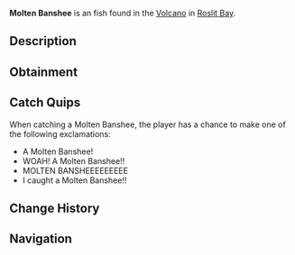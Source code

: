 {{FishInfobox
|image          = Molten Banshee.png
|rarity         = Exotic
|sea            = First Sea
|location       = [[Roslit Volcano]]
|sublocation    = 
|sources        = Fishing Rod
|radar_location = 
|prog_speed     = -35
|xp             = 2000
|weather        = Clear
|time           = 
|season         = Summer
|bait           = Truffle Worm
|base_weight    = 550
|base_value     = 6500
|weight_range   = 250
|base_chance    = 0.01
|base_resil     = 40
}}
'''Molten Banshee''' is an {{Rarity|Exotic}} fish found in the [[Roslit Bay#Roslit Volcano|Volcano]] in [[Roslit Bay]].

== Description ==
{{Description|The Molten Banshee is a complex fish of unknown terrestrial origin, that has resided inside the Roslit Volcano. It possesses a torpedo-like body with many sharp mandibles and scorching hot encrustments. They are rumored to have possibly come from another planet, and may be a bio-mechanical lifeform.|Bestiary Entry}}

== Obtainment ==
{{Fish Availability|
Roslit Bay/Roslit Volcano
|top_rods      = 
Leviathan's Fang Rod\20771.36\111801.2;
Ethereal Prism Rod\20274.57\76635.77;
Seraphic Rod\19122.3\79156.99;
No-Life Rod\18428.97\82101.84;
Tempest Rod\18017.06\77284.6;
Resourceful Rod\16003.77\62543.29;
Destiny Rod\16868.91\68560.96;
Heaven's Rod\14817.9\70950.83;
Trident Rod\17711.41\111680.28;
Free Spirit Rod\16560.26\104421.66;
Rod Of The Depths\15706.85\69728.06;
Rod Of The Zenith\16862.08\70869.47;
Rod Of The Forgotten Fang\17726.27\76750.85;
Challenger's Rod\16879.93\76786.44;
Rod Of The Exalted One\15851.5\71452.34;
Zeus Rod\14985.82\70520.2;
Verdant Shear Rod\14574.8\70702.56;
Blazebringer Rod\14277.07\67513.04;
Depthseeker Rod\13437.73\66779.46;
Avalanche Rod\12057.47\60189.21;
Reinforced Rod\11949.22\60071.45;
Volcanic Rod\11689.62\55826.98;
Magma Rod\9643.37\50725.13;
Steady Rod\3764.43\21567.9
|recommended   = Ethereal Prism Rod
}}

== Catch Quips ==
When catching a Molten Banshee, the player has a chance to make one of the following exclamations:
* A Molten Banshee!
* WOAH! A Molten Banshee!!
* MOLTEN BANSHEEEEEEEEE
* I caught a Molten Banshee!!

== Change History ==
{{Change History|{{subst:Current Version}}}}

== Navigation ==
{{Fish Navbox|Roslit Volcano}}